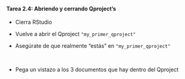 ::: {.callout-important icon="false"}
#### Tarea 2.4: Abriendo y cerrando  **Q**project's

- Cierra RStudio 

- Vuelve a abrir el Qproject `"my_primer_qproject"`

- Asegúrate de que realmente "estás" en `"my_primer_qproject"`

<br>

::: {.fragment}

- Pega un vistazo a los 3 documentos que hay dentro del Qproject

:::

<br>

:::